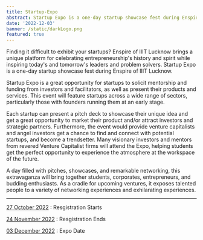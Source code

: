 ```yaml
---
title: Startup-Expo
abstract: Startup Expo is a one-day startup showcase fest during Enspire of IIIT Lucknow.
date: '2022-12-03'
banner: /static/darkLogo.png
featured: true
---
```


Finding it difficult to exhibit your startups? Enspire of IIIT Lucknow brings a
unique platform for celebrating entrepreneurship's history and spirit while
inspiring today's and tomorrow's leaders and problem solvers. Startup Expo
is a one-day startup showcase fest during Enspire of IIIT Lucknow.

Startup Expo is a great opportunity for startups to solicit mentorship and
funding from investors and facilitators, as well as present their products
and services. This event will feature startups across a wide range of sectors,
particularly those with founders running them at an early stage.

Each startup can present a pitch deck to showcase their unique idea and
get a great opportunity to market their product and/or attract investors and
strategic partners. Furthermore, the event would provide venture capitalists
and angel investors get a chance to find and connect with potential
startups, and become a trendsetter. Many visionary investors and mentors
from revered Venture Capitalist firms will attend the Expo, helping students
get the perfect opportunity to experience the atmosphere at the workspace
of the future.

A day filled with pitches, showcases, and remarkable networking, this
extravaganza will bring together students, corporates, entrepreneurs, and
budding enthusiasts. As a cradle for upcoming ventures, it exposes talented
people to a variety of networking experiences and exhilarating experiences.

---

<u>27 October 2022</u> : Resgistration Starts

<u>24 November 2022</u> : Resgistration Ends

<u>03 December 2022</u> : Expo Date
